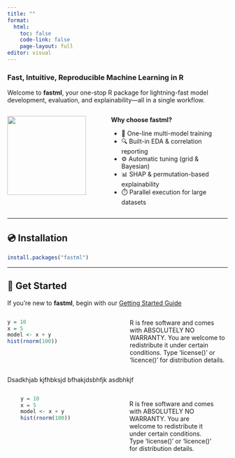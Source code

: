 ```yaml
---
title: ""
format:
  html:
    toc: false
    code-link: false
    page-layout: full
editor: visual
---
```


::: hero
### Fast, Intuitive, Reproducible Machine Learning in R

Welcome to **fastml**, your one-stop R package for lightning-fast model development, evaluation, and explainability—all in a single workflow.
:::

::::: columns
::: {.column width="30%"}
![](fastml_sticker.png){fig-alt="" width="180"}
:::

::: {.column width="40%"}
**Why choose fastml?**

-   🚀 One-line multi-model training\
-   🔍 Built-in EDA & correlation reporting\
-   ⚙️ Automatic tuning (grid & Bayesian)\
-   📊 SHAP & permutation-based explainability\
-   ⏱️ Parallel execution for large datasets
:::
:::::

------------------------------------------------------------------------

## 💿 Installation

``` r
install.packages("fastml")
```

------------------------------------------------------------------------

## 🚀 Get Started

If you’re new to **fastml**, begin with our [Getting Started Guide](getting-started.qmd)

::::: columns
::: {.column style="width: 45%"}
```r
y = 10
x = 5
model <- x + y
hist(rnorm(100))
```
:::

::: {.column style="width: 45%; margin-left: 3%; padding-left: 20px;"}
R is free software and comes with ABSOLUTELY NO WARRANTY. You are welcome to redistribute it under certain conditions. Type 'license()' or 'licence()' for distribution details.
:::
:::::

Dsadkhjab kjfhbksjd bfhakjdsbhfjk asdbhkjf

:::::: {.columns style="margin-left: 30px; margin-right: 30px;"}
::::: columns
::: {.column style="width: 45%"}
```r
y = 10
x = 5
model <- x + y
hist(rnorm(100))
```
:::

::: {.column style="width: 45%; margin-left: 3%; padding-left: 20px; padding-top: 10px;"}
R is free software and comes with ABSOLUTELY NO WARRANTY. You are welcome to redistribute it under certain conditions. Type 'license()' or 'licence()' for distribution details.
:::
:::::
::::::
